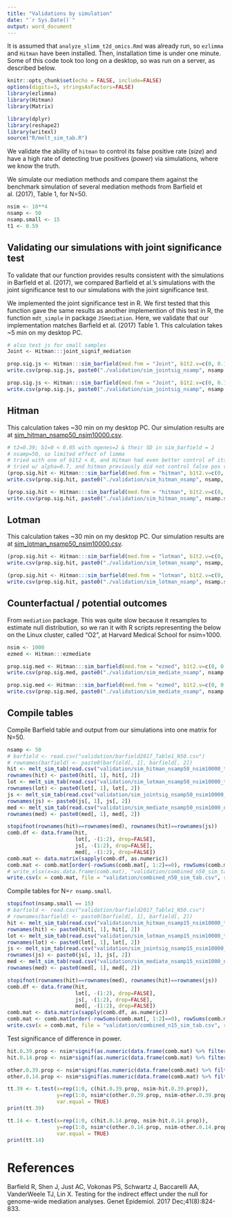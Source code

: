 ```yaml
---
title: "Validations by simulation"
date: "`r Sys.Date()`"
output: word_document
---
```


It is assumed that `analyze_slimm_t2d_omics.Rmd` was already run, so `ezlimma` and `Hitman` have been installed. Then, installation time is under one minute. Some of this code took too long on a desktop, so was run on a server, as described below.

```r
knitr::opts_chunk$set(echo = FALSE, include=FALSE)
options(digits=3, stringsAsFactors=FALSE)
library(ezlimma)
library(Hitman)
library(Matrix)

library(dplyr)
library(reshape2)
library(writexl)
source("R/melt_sim_tab.R")
```

We validate the ability of `hitman` to control its false positive rate (*size*) and have a high rate of detecting true positives (*power*) via simulations, where we know the truth.

We simulate our mediation methods and compare them against the benchmark simulation of several mediation methods from Barfield et al. (2017), Table 1, for N=50.

```r
nsim <- 10**4
nsamp <- 50
nsamp.small <- 15
t1 <- 0.59
```


## Validating our simulations with joint significance test


To validate that our function provides results consistent with the simulations in Barfield et al. (2017), we compared Barfield et al.'s simulations with the joint significance test to our simulations with the joint significance test.

We implemented the joint significance test in R. We first tested that this function gave the same results as another implemention of this test in R, the function `mdt_simple` in package `JSmediation`. Here, we validate that our implementation matches Barfield et al. (2017) Table 1. This calculation takes ~5 min on my desktop PC. 

```r
# also test js for small samples
Joint <- Hitman:::joint_signif_mediation

prop.sig.js <- Hitman:::sim_barfield(med.fnm = "Joint", b1t2.v=c(0, 0.14, 0.39), nsim = nsim, nsamp=nsamp, t1=t1)
write.csv(prop.sig.js, paste0("./validation/sim_jointsig_nsamp", nsamp, "_nsim", nsim, "_t1", t1, ".csv"), na="")

prop.sig.js <- Hitman:::sim_barfield(med.fnm = "Joint", b1t2.v=c(0, 0.14, 0.39), nsim = nsim, nsamp=nsamp.small, t1=t1)
write.csv(prop.sig.js, paste0("./validation/sim_jointsig_nsamp", nsamp.small, "_nsim", nsim, "_t1", t1, ".csv"), na="")
```


## Hitman


This calculation takes ~30 min on my desktop PC. Our simulation results are at [sim_hitman_nsamp50_nsim10000.csv](./validation/sim_hitman_nsamp50_nsim10000.csv).

```r
# t2=0.39; b1=0 < 0.05 with ngenes=2 & their SD in sim_barfield = 2
# nsamp=50, so limited effect of limma
# tried with one of b1t2 < 0, and Hitman had even better control of its false pos rate
# tried w/ alpha=0.7, and hitman previously did not control false pos rate, but does after modification
(prop.sig.hit <- Hitman:::sim_barfield(med.fnm = "hitman", b1t2.v=c(0, 0.14, 0.39), nsim = nsim, ngene=9, nsamp = nsamp, t1=t1))
write.csv(prop.sig.hit, paste0("./validation/sim_hitman_nsamp", nsamp, "_nsim", nsim, "_t1", t1, ".csv"), na="")

(prop.sig.hit <- Hitman:::sim_barfield(med.fnm = "hitman", b1t2.v=c(0, 0.14, 0.39), nsim = nsim, ngene=9, nsamp = nsamp.small, t1=t1))
write.csv(prop.sig.hit, paste0("./validation/sim_hitman_nsamp", nsamp.small, "_nsim", nsim, "_t1", t1, ".csv"), na="")
```


## Lotman


This calculation takes ~30 min on my desktop PC. Our simulation results are at [sim_lotman_nsamp50_nsim10000.csv](./validation/sim_lotman_nsamp50_nsim10000.csv).

```r
(prop.sig.hit <- Hitman:::sim_barfield(med.fnm = "lotman", b1t2.v=c(0, 0.14, 0.39), nsim = nsim, nsamp = nsamp, t1=t1))
write.csv(prop.sig.hit, paste0("./validation/sim_lotman_nsamp", nsamp, "_nsim", nsim, "_t1", t1, ".csv"), na="")

(prop.sig.hit <- Hitman:::sim_barfield(med.fnm = "lotman", b1t2.v=c(0, 0.14, 0.39), nsim = nsim, nsamp = nsamp.small, t1=t1))
write.csv(prop.sig.hit, paste0("./validation/sim_lotman_nsamp", nsamp.small, "_nsim", nsim, "_t1", t1, ".csv"), na="")
```


## Counterfactual / potential outcomes


From `mediation` package. This was quite slow because it resamples to estimate null distribution, so we ran it with 
R scripts representing the below on the Linux cluster, called "O2", at Harvard Medical School for nsim=1000.

```r
nsim <- 1000
ezmed <- Hitman:::ezmediate

prop.sig.med <- Hitman:::sim_barfield(med.fnm = "ezmed", b1t2.v=c(0, 0.14, 0.39), nsim = nsim, sims=nsim, nsamp=nsamp, t1=t1)
write.csv(prop.sig.med, paste0("./validation/sim_mediate_nsamp", nsamp, "_nsim", nsim, "_nperm", nsim, "_t1", t1, ".csv"), na="")

prop.sig.med <- Hitman:::sim_barfield(med.fnm = "ezmed", b1t2.v=c(0, 0.14, 0.39), nsim = nsim, sims=nsim, nsamp=nsamp.small, t1=t1)
write.csv(prop.sig.med, paste0("./validation/sim_mediate_nsamp", nsamp.small, "_nsim", nsim, "_nperm", nsim, "_t1", t1, ".csv"), na="")
```


## Compile tables


Compile Barfield table and output from our simulations into one matrix for N=50.

```r
nsamp <- 50
# barfield <- read.csv("validation/barfield2017_Table1_N50.csv")
# rownames(barfield) <- paste0(barfield[, 1], barfield[, 2])
hit <- melt_sim_tab(read.csv("validation/sim_hitman_nsamp50_nsim10000_t10.59.csv"), nm="Hitman")
rownames(hit) <- paste0(hit[, 1], hit[, 2])
lot <- melt_sim_tab(read.csv("validation/sim_lotman_nsamp50_nsim10000_t10.59.csv"), nm="Lotman")
rownames(lot) <- paste0(lot[, 1], lot[, 2])
js <- melt_sim_tab(read.csv("validation/sim_jointsig_nsamp50_nsim10000_t10.59.csv"), nm="joint")
rownames(js) <- paste0(js[, 1], js[, 2])
med <- melt_sim_tab(read.csv("validation/sim_mediate_nsamp50_nsim1000_nperm1000_t10.59.csv"), nm="mediate")
rownames(med) <- paste0(med[, 1], med[, 2])

stopifnot(rownames(hit)==rownames(med), rownames(hit)==rownames(js))
comb.df <- data.frame(hit, 
                      lot[, -(1:2), drop=FALSE],
                      js[, -(1:2), drop=FALSE], 
                      med[, -(1:2), drop=FALSE])
comb.mat <- data.matrix(sapply(comb.df, as.numeric))
comb.mat <- comb.mat[order(-rowSums(comb.mat[, 1:2]==0), rowSums(comb.mat[, 1:2])), ]
# write_xlsx(x=as.data.frame(comb.mat), "validation/combined_n50_sim_tab.xlsx")
write.csv(x = comb.mat, file = "validation/combined_n50_sim_tab.csv", row.names = FALSE)
```

Compile tables for N=`r nsamp.small`.

```r
stopifnot(nsamp.small == 15)
# barfield <- read.csv("validation/barfield2017_Table1_N50.csv")
# rownames(barfield) <- paste0(barfield[, 1], barfield[, 2])
hit <- melt_sim_tab(read.csv("validation/sim_hitman_nsamp15_nsim10000_t10.59.csv"), nm="Hitman")
rownames(hit) <- paste0(hit[, 1], hit[, 2])
lot <- melt_sim_tab(read.csv("validation/sim_lotman_nsamp15_nsim10000_t10.59.csv"), nm="Lotman")
rownames(lot) <- paste0(lot[, 1], lot[, 2])
js <- melt_sim_tab(read.csv("validation/sim_jointsig_nsamp15_nsim10000_t10.59.csv"), nm="joint")
rownames(js) <- paste0(js[, 1], js[, 2])
med <- melt_sim_tab(read.csv("validation/sim_mediate_nsamp15_nsim1000_nperm1000_t10.59.csv"), nm="mediate")
rownames(med) <- paste0(med[, 1], med[, 2])

stopifnot(rownames(hit)==rownames(med), rownames(hit)==rownames(js))
comb.df <- data.frame(hit, 
                      lot[, -(1:2), drop=FALSE],
                      js[, -(1:2), drop=FALSE], 
                      med[, -(1:2), drop=FALSE])
comb.mat <- data.matrix(sapply(comb.df, as.numeric))
comb.mat <- comb.mat[order(-rowSums(comb.mat[, 1:2]==0), rowSums(comb.mat[, 1:2])), ]
write.csv(x = comb.mat, file = "validation/combined_n15_sim_tab.csv", row.names = FALSE)
```

Test significance of difference in power.

```r
hit.0.39.prop <- nsim*signif(as.numeric(data.frame(comb.mat) %>% filter(b1==0.39, t2==0.39) %>% select("Hitman")), 5)
hit.0.14.prop <- nsim*signif(as.numeric(data.frame(comb.mat) %>% filter(b1==0.14, t2==0.14) %>% select("Hitman")), 5)

other.0.39.prop <- nsim*signif(as.numeric(data.frame(comb.mat) %>% filter(b1==0.39, t2==0.39) %>% select("mediate")), 5)
other.0.14.prop <- nsim*signif(as.numeric(data.frame(comb.mat) %>% filter(b1==0.14, t2==0.14) %>% select("joint")), 5)

tt.39 <- t.test(x=rep(1:0, c(hit.0.39.prop, nsim-hit.0.39.prop)),
                y=rep(1:0, nsim*c(other.0.39.prop, nsim-other.0.39.prop)),
                var.equal = TRUE)
print(tt.39)

tt.14 <- t.test(x=rep(1:0, c(hit.0.14.prop, nsim-hit.0.14.prop)),
                y=rep(1:0, nsim*c(other.0.14.prop, nsim-other.0.14.prop)),
                var.equal = TRUE)
print(tt.14)
```

# References
Barfield R, Shen J, Just AC, Vokonas PS, Schwartz J, Baccarelli AA, VanderWeele TJ, Lin X. Testing for the indirect effect under the null for genome-wide mediation analyses. Genet Epidemiol. 2017 Dec;41(8):824-833.